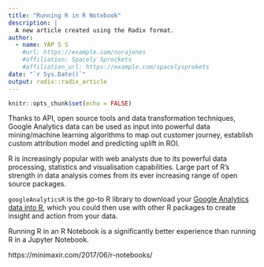 ```yaml
---
title: "Running R in R Notebook"
description: |
  A new article created using the Radix format.
author:
  - name: YAP S S 
    #url: https://example.com/norajones
    #affiliation: Spacely Sprockets
    #affiliation_url: https://example.com/spacelysprokets
date: "`r Sys.Date()`"
output: radix::radix_article
---
```


```r
knitr::opts_chunk$set(echo = FALSE)
```

Thanks to API, open source tools and data transformation techniques, Google Analytics data can be used as input into powerful data mining/machine learning algorithms to map out customer journey, establish custom attribution model and predicting uplift in ROI.

R is increasingly popular with web analysts due to its powerful data processing, statistics and visualisation capabilities. Large part of R’s strength in data analysis comes from its ever increasing range of open source packages. 

`googleAnalyticsR` is the go-to R library to download your [Google Analytics data into R](https://analytics.googleblog.com/2016/12/googleanalyticsr-new-r-package-for.html), which you could then use with other R packages to create insight and action from your data. 

Running R in an R Notebook is a significantly better experience than running R in a Jupyter Notebook. 

https://minimaxir.com/2017/06/r-notebooks/



